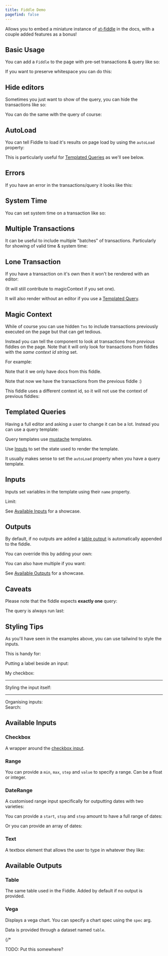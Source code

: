 ```yaml
---
title: Fiddle Demo
pagefind: false
---
```



Allows you to embed a miniature instance of [xt-fiddle](https://fiddle.xtdb.com) in the docs, with a couple added features as a bonus!

## Basic Usage

You can add a `Fiddle` to the page with pre-set transactions & query like so:

<Fiddle>
  <Txs txs="INSERT INTO docs (xt$id, foo) VALUES (1, 'one');" />
  <Query q="SELECT * FROM docs" />
</Fiddle>

If you want to preserve whitespace you can do this:

<Fiddle>
  <Txs txs="INSERT INTO docs (xt$id, foo) VALUES (1, 'one');" />
  <Query q={
`SELECT docs.xt$id, docs.foo
  FROM docs
-- You can also put comments :)`}
/>
</Fiddle>

## Hide editors

Sometimes you just want to show of the query, you can hide the transactions like so:

<Fiddle>
  <Txs hidden={true}
       txs="INSERT INTO docs (xt$id, foo) VALUES (1, 'one');" />
  <Query q="SELECT * FROM docs" />
</Fiddle>


You can do the same with the query of course:

<Fiddle>
  <Txs txs="INSERT INTO docs (xt$id, foo) VALUES (1, 'one');" />
  <Query hidden={true} q="SELECT * FROM docs"/>
</Fiddle>

## AutoLoad

You can tell Fiddle to load it's results on page load by using the `autoLoad` property:

<Fiddle autoLoad>
  <Txs txs="INSERT INTO docs (xt$id, foo) VALUES (1, 'one');" />
  <Query q="SELECT * FROM docs"/>
</Fiddle>

This is particularly useful for [Templated Queries](#templated-queries) as we'll see below.

## Errors

If you have an error in the transactions/query it looks like this:

<Fiddle autoLoad>
  <Txs txs="INSERT INTO docs (xt$id, foo) VALUES (1, 'one');" />
  <Query q="SELECT * FOM docs" />
</Fiddle>

## System Time

You can set system time on a transaction like so:

<Fiddle>
  <Txs systemTime="2020-01-01"
       txs="INSERT INTO docs (xt$id, name) VALUES (1, 'one');" />
  <Query q="SELECT * FROM xt$txs" />
</Fiddle>

## Multiple Transactions

It can be useful to include multiple "batches" of transactions.
Particularly for showing of valid time & system time:

<Fiddle>
  <Txs systemTime="2020-01-01"
       txs="INSERT INTO docs (xt$id, name) VALUES (1, 'one');" />
  <Txs systemTime="2020-01-02"
       txs="INSERT INTO docs (xt$id, name) VALUES (1, 'two');" />
  <Query q={
`SELECT d.xt$id, d.name, d.xt$system_from
  FROM docs FOR ALL VALID_TIME AS d
  ORDER BY d.xt$id, d.xt$system_from`} />
</Fiddle>

## Lone Transaction

If you have a transaction on it's own then it won't be rendered with an editor:

<Fiddle>
  <Txs txs="INSERT INTO docs
            (xt$id, name)
            VALUES
            (1, 'one');" />
</Fiddle>

(It will still contribute to magicContext if you set one).

It will also render without an editor if you use a [Templated Query](#templated-queries).

## Magic Context

While of course you can use hidden `Txs` to include transactions previously executed on the page but that can get tedious.

Instead you can tell the component to look at transactions from *previous* fiddles on the page.
Note that it will only look for transactions from fiddles with the *same context id string* set.

For example:

<Fiddle magicContext="my-context">
  <Txs systemTime="2020-01-01"
       txs="INSERT INTO docs (xt$id, name) VALUES (1, 'one');" />
  <Query q="SELECT * FROM docs" />
</Fiddle>

Note that it we only have docs from this fiddle.

<Fiddle magicContext="my-context">
  <Txs systemTime="2020-01-02"
       txs="
    INSERT INTO docs (xt$id, name) VALUES (1, 'two');
    INSERT INTO docs (xt$id, name) VALUES (2, 'three');" />
  <Query q={
`SELECT d.xt$id, d.name, d.xt$system_from
  FROM docs FOR ALL VALID_TIME AS d
  ORDER BY d.xt$id, d.xt$system_from`} />
</Fiddle>

Note that now we have the transactions from the previous fiddle :)

This fiddle uses a different context id, so it will not use the context of previous fiddles:

<Fiddle magicContext="different-context">
  <Txs systemTime="2020-01-02"
       txs="
    INSERT INTO docs (xt$id, name) VALUES (1, 'two');
    INSERT INTO docs (xt$id, name) VALUES (2, 'three');" />
  <Query q={
`SELECT d.xt$id, d.name, d.xt$system_from
  FROM docs FOR ALL VALID_TIME AS d
  ORDER BY d.xt$id, d.xt$system_from`} />
</Fiddle>


## Templated Queries

Having a full editor and asking a user to change it can be a lot. Instead you can use a query template:


<Fiddle autoLoad magicContext="orders">
  <Txs txs="INSERT INTO orders
            (xt$id, name, count, xt$valid_from)
            VALUES
            (1, 'Bike',        4, DATE '2024-01-01'),
            (2, 'Ice Cream',   3, DATE '2024-01-02'),
            (3, 'Tennis Ball', 5, DATE '2024-01-03'),
            (4, 'Toy Gun',     2, DATE '2024-01-04'),
            (5, 'Blocks',      1, DATE '2024-01-05')" />
  <QueryTemplate q="SELECT *
                    FROM orders
                    LIMIT {{limit}}" />
  <Range name="limit" min={0} max={5} step={1} value={3} />
</Fiddle>

Query templates use [mustache](https://mustache.github.io/) templates.

Use [Inputs](#inputs) to set the state used to render the template.

It usually makes sense to set the `autoLoad` property when you have a query template.

## Inputs

Inputs set variables in the template using their `name` property.

<Fiddle autoLoad magicContext="orders">
  <QueryTemplate q="SELECT *
                    FROM orders
                    {{#enabled}}
                    LIMIT {{limit}}
                    {{/enabled}}" />
  <div class="flex flex-row gap-2">
    Limit:
    <Checkbox name="enabled" checked />
    <Range name="limit" min={0} max={5} step={1} value={3} />
  </div>
</Fiddle>

See [Available Inputs](#available-inputs) for a showcase.


## Outputs

By default, if no outputs are added a [table output](#table-output) is automatically appended to the fiddle.

You can override this by adding your own:

<Fiddle autoLoad magicContext="orders">
  <QueryTemplate q="SELECT *
                    FROM orders AS o
                    WHERE o.count > {{count}}
                    ORDER BY o.xt$id" />
  <Range name="count" min={0} max={6} step={2} value={0} />
  <OutputVega spec={{
    $schema: 'https://vega.github.io/schema/vega-lite/v5.json',
    data: { name: "table" },
    mark: "bar",
    encoding: {
      x: { field: 'xt$id', type: 'ordinal' },
      y: { field: 'count', type: 'quantitative' }
    }
  }} />
</Fiddle>

You can also have multiple if you want:

<Fiddle autoLoad magicContext="orders">
  <QueryTemplate q="SELECT *
                    FROM orders AS o
                    WHERE o.count > {{count}}
                    ORDER BY o.xt$id" />
  <Range name="count" min={0} max={6} step={2} value={0} />
  <div class="grid grid-cols-2 gap-1">
    <OutputVega spec={{
      $schema: 'https://vega.github.io/schema/vega-lite/v5.json',
      data: { name: "table" },
      mark: "bar",
      encoding: {
        x: { field: 'xt$id', type: 'ordinal' },
        y: { field: 'count', type: 'quantitative' }
      }
    }} />
    <OutputTable />
  </div>
</Fiddle>

See [Available Outputs](#available-outputs) for a showcase.

## Caveats

Please note that the fiddle expects **exactly one** query:

<Fiddle>
  <Txs txs="INSERT INTO docs (xt$id, name) VALUES (1, 'one')" />
  <Query q="SELECT * FROM docs" />
  <Txs txs="INSERT INTO docs (xt$id, name) VALUES (2, 'two')" />
  <Query q="this won't be run" />
</Fiddle>

The query is always run last:

<Fiddle>
  <Query q="SELECT * FROM docs" />
  <Txs txs="INSERT INTO docs (xt$id, name) VALUES (1, 'one')" />
</Fiddle>

## Styling Tips

As you'll have seen in the examples above, you can use tailwind to style the inputs.

This is handy for:


<Fiddle magicContext="orders">
  <QueryTemplate q="SELECT *
                    FROM orders AS o
                    WHERE {{#true}}true{{/true}}{{^true}}false{{/true}} {{#enableSearch}}AND o.name LIKE '%{{search}}%'{{/enableSearch}}
                    LIMIT {{limit}}" />

  Putting a label beside an input:
  <div class="flex flex-row gap-2 items-center">
    My checkbox:
    <Checkbox name="true" checked />
  </div>

  <hr class="border-b border-gray-300 dark:border-gray-600" />

  Styling the input itself:
  <Range class="w-full" name="limit" min="0" max="5" value="3" />

  <hr class="border-b border-gray-300 dark:border-gray-600" />
  Organising inputs:
  <div class="flex flex-row gap-2 items-center">
    Search:
    <Checkbox name="enableSearch" checked />
    <Text name="search" />
  </div>
</Fiddle>

## Available Inputs

### Checkbox

A wrapper around the [checkbox input](https://developer.mozilla.org/en-US/docs/Web/HTML/Element/input/checkbox).


<Fiddle magicContext="orders">
  <QueryTemplate q="SELECT *
                    FROM orders AS o
                    -- Watch as the below changes:
                    {{#useWhere}}
                    WHERE o.count < 3
                    {{/useWhere}}
                    ORDER BY o.xt$id" />
  <Checkbox name="useWhere" checked />
</Fiddle>

### Range

You can provide a `min`, `max`, `step` and `value` to specify a range.
Can be a float or integer.

<Fiddle magicContext="orders">
  <QueryTemplate q="SELECT *
                    FROM orders AS o
                    WHERE o.count > {{count}}
                    ORDER BY o.xt$id" />
  <Range name="count" min={0} max={6} step={2} />
</Fiddle>

### DateRange


A customised range input specifically for outputting dates with two varieties:

You can provide a `start`, `stop` and `step` amount to have a full range of dates:

<Fiddle magicContext="orders">
  <QueryTemplate q="SELECT o.xt$id, o.count, o.name, o.xt$valid_from
                    FROM orders FOR VALID_TIME AS OF {{validTime}} AS o
                    ORDER BY o.xt$id" />
  <DateRange name="validTime" start="2024-01-01" stop="2024-01-05" step="1 day" value="2024-01-04" />
</Fiddle>

Or you can provide an array of dates:

<Fiddle magicContext="orders">
  <QueryTemplate q="SELECT o.xt$id, o.count, o.name, o.xt$valid_from
                    FROM orders FOR VALID_TIME AS OF {{validTime}} AS o
                    ORDER BY o.xt$id" />
  <DateRange name="validTime" dates={["2024-01-01","2024-01-02","2024-01-05"]} value="2024-01-05" />
</Fiddle>

### Text

A textbox element that allows the user to type in whatever they like:

<Fiddle magicContext="orders">
  <QueryTemplate q="SELECT *
                    FROM orders AS o
                    WHERE o.name LIKE '%{{name}}%'
                    ORDER BY o.xt$id" />
  <Text name="name" value="Toy" />
</Fiddle>


## Available Outputs

### Table


The same table used in the Fiddle. Added by default if no output is provided.

<Fiddle autoLoad magicContext="orders">
  <QueryTemplate q="SELECT *
                    FROM orders AS o
                    WHERE o.count > {{count}}
                    ORDER BY o.xt$id" />
  <Range name="count" min={0} max={6} step={2} />
  <OutputTable />
</Fiddle>

### Vega


Displays a vega chart. You can specify a chart spec using the `spec` arg.

Data is provided through a dataset named `table`.

<Fiddle autoLoad magicContext="orders">
  <QueryTemplate q="SELECT *
                    FROM orders AS o
                    WHERE o.count > {{count}}
                    ORDER BY o.xt$id" />
  <Range name="count" min={0} max={6} step={2} value={0} />
  <OutputVega spec={{
    $schema: 'https://vega.github.io/schema/vega-lite/v5.json',
    data: { name: "table" },
    mark: "bar",
    encoding: {
      x: { field: 'xt$id', type: 'ordinal' },
      y: { field: 'count', type: 'quantitative' }
    }
  }} />
</Fiddle>

{/*

TODO: Put this somewhere?

<Fiddle autoLoad>
  <Txs hidden txs={`
INSERT INTO customer (xt$id, address, preference, xt$valid_from, xt$valid_to)
VALUES
-- Customer 1
(1, 'address 1', 'preference 1', DATE '2024-01-01', DATE '2024-01-05'),
(1, 'address 2', 'preference 1', DATE '2024-01-05', DATE '2024-03-10'),
(1, 'address 2', 'preference 2', DATE '2024-03-10', DATE '2024-06-15'),
(1, 'address 2', 'preference 3', DATE '2024-06-15', NULL),

-- Customer 2
(2, 'address 1', 'preference 1', DATE '2024-02-02', DATE '2024-05-12'),
(2, 'address 1', 'preference 2', DATE '2024-05-12', NULL),

-- Customer 3
(3, 'address 1', 'preference 1', DATE '2024-01-02', DATE '2024-04-12'),
(3, 'address 2', 'preference 1', DATE '2024-04-12', DATE '2024-08-12'),

-- Customer 4
(4, 'address 1', 'preference 1', DATE '2024-06-05', DATE '2024-08-05'),
(4, 'address 2', 'preference 2', DATE '2024-08-05', DATE '2024-10-07'),
(4, 'address 1', 'preference 2', DATE '2024-10-07', NULL)`} />
  <div class="flex flex-row gap-2 items-center">
    <div class="flex flex-row gap-2 items-center">
      from:
      <DateRange name="from" start="2024-01-01" stop="2025-01-01" step="1 month" value="2024-01-01" />
    </div>
    <div class="flex flex-row gap-2 items-center">
      to:
      <DateRange name="to" start="2024-01-01" stop="2025-01-01" step="1 month" value="2025-01-01" />
    </div>
  </div>
  <QueryTemplate q={`
SELECT CAST(customer.xt$id AS INTEGER) AS id,
   customer.address,
   customer.preference,
   customer.xt$valid_from AS valid_from,
   customer.xt$valid_to AS valid_to
FROM customer FOR VALID_TIME FROM {{from}} TO {{to}}
ORDER BY CAST (customer.xt$id AS INTEGER), customer.xt$valid_from`} />

  <OutputVega spec={{
    data: { name: "table" },
    transform: [
    ],
    vconcat: [
      {
        width: 600,
        title: "Customers transaction history",
        encoding: {
          x: {
            field: "valid_from",
            type: "temporal",
            title: "valid time",
            scale: { domain: { param: "brush" } }
          },
          y: {
            field: "id",
            type: "ordinal"
          }
        },
        layer: [
          {
            description: "tx-timeline",
            mark: {
              type: "line",
              point: false
            },
            encoding: { detail: { field: "id" } }
          },
          {
            description: "Timeline outline",
            mark: {
              type: "point",
              filled: false,
              size: 125
            }
          },
          {
            description: "Timeline points",
            mark: {
              type: "point",
              filled: true,
              opacity: 1.0,
              size: 75
            },
            encoding: {
              tooltip: [
                { field: "id" },
                { field: "address" },
                { field: "preference" }
              ]
            }
          }
        ]
      },
      {
        width: 600,
        title: "Valid time",
        mark: "tick",
        params: [
          {
            name: "brush",
            select: { type: "interval", encodings: ["x"] }
          }
        ],
        encoding: { x: { field: "valid_from", type: "temporal" } }
      }
    ]
  }} />
</Fiddle>

*/}
